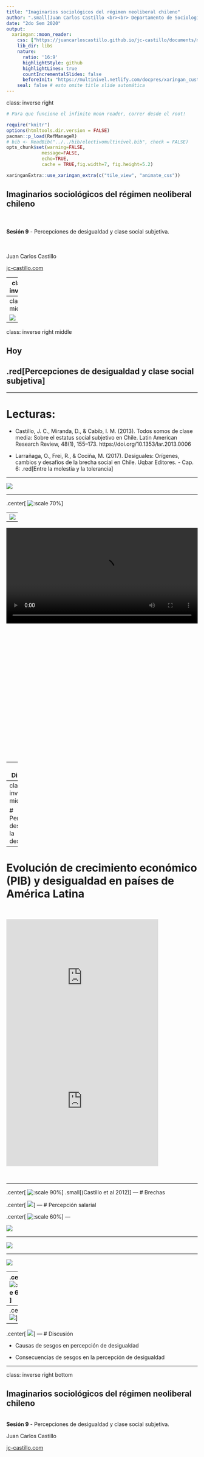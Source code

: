 ---
title: "Imaginarios sociológicos del régimen neoliberal chileno"
author: ".small[Juan Carlos Castillo <br><br> Departamento de Sociología - UCH / COES <br><br>]"
date: "2do Sem 2020"
output:
  xaringan::moon_reader:
    css: ["https://juancarloscastillo.github.io/jc-castillo/documents/magister-facso-2020/sesion1/custom_2020.css","https://cdnjs.cloudflare.com/ajax/libs/animate.css/3.7.0/animate.min.css"]
    lib_dir: libs
    nature:
      ratio: '16:9'
      highlightStyle: github
      highlightLines: true
      countIncrementalSlides: false
      beforeInit: "https://multinivel.netlify.com/docpres/xaringan_custom/macros.js"
    seal: false # esto omite title slide automática
---
class: inverse right

```{r eval=FALSE, include=FALSE}
# Para que funcione el infinite moon reader, correr desde el root!
```

```{r setup, include=FALSE, cache = FALSE}
require("knitr")
options(htmltools.dir.version = FALSE)
pacman::p_load(RefManageR)
# bib <- ReadBib("../../bib/electivomultinivel.bib", check = FALSE)
opts_chunk$set(warning=FALSE,
             message=FALSE,
             echo=TRUE,
             cache = TRUE,fig.width=7, fig.height=5.2)
```

```{r xaringanExtra, echo=FALSE}
xaringanExtra::use_xaringan_extra(c("tile_view", "animate_css"))
```


<!---
Para correr en ATOM
- open terminal, abrir R (simplemente, R y enter)
- rmarkdown::render('static/docpres/07_interacciones/7interacciones.Rmd', 'xaringan::moon_reader')

About macros.js: permite escalar las imágenes como [scale 50%](path to image), hay si que grabar ese archivo js en el directorio.
--->

## Imaginarios sociológicos del régimen neoliberal chileno 

<br>
<br>
**Sesión 9** - Percepciones de desigualdad y clase social subjetiva.

<br>
<br>
Juan Carlos Castillo

[jc-castillo.com](http://jc-castillo.com/)

---
class: inverse

## Resumen sesión anterior

1. ¿Es importante lo que las personas piensan respecto de la desigualdad?

2. ¿Qué piensan las personas sobre la desigualdad?

3. ¿Qué relación existe entre justicia y desigualdad?

---
class: middle

![](esquema.JPG)

---
class: inverse right middle

## Hoy 

## .red[Percepciones de desigualdad y clase social subjetiva]


---

# Lecturas:

- Castillo, J. C., Miranda, D., & Cabib, I. M. (2013). Todos somos de clase media: Sobre el estatus social subjetivo en Chile. Latin American Research Review, 48(1), 155–173. https://doi.org/10.1353/lar.2013.0006

- Larrañaga, O., Frei, R., & Cociña, M. (2017). Desiguales: Orígenes, cambios y desafíos de la brecha social en Chile. Uqbar Editores. - Cap. 6: .red[Entre la molestia y la tolerancia]

---

![](desiguales_saludeducacion.png)

---

.center[
![:scale 70%](sss.png)]

---
![](subsobreestimacion.png)

---

<div style="width: 100%; height: 600px; overflow: hidden;">
<video  style="width: 100%;" controls>
<source src="https://video.twimg.com/tweet_video/Ecf6mbaXgAIKa-W.mp4" type="video/mp4">
</video>
</div>

---
# Discusión:

- ¿Sesgos en la autoidentificación?

- ¿Consecuencias?


---
class: inverse middle right

# Percepción desigual de la desigualdad

---
# Evolución de crecimiento económico (PIB) y desigualdad en países de América Latina
<br>

<iframe width="400" height="325" frameborder="0" scrolling="no" marginwidth="0" marginheight="0" src="https://www.google.com/publicdata/embed?ds=d5bncppjof8f9_&amp;ctype=l&amp;strail=false&amp;bcs=d&amp;nselm=h&amp;met_y=ny_gdp_pcap_kd&amp;scale_y=lin&amp;ind_y=false&amp;rdim=region&amp;idim=country:CHL:COL:PER:ARG:MEX&amp;ifdim=region&amp;tstart=126932400000&amp;tend=1483930800000&amp;hl=es&amp;dl=es&amp;ind=false"></iframe>

<iframe width="400" height="325" frameborder="0" scrolling="no" marginwidth="0" marginheight="0" src="https://www.google.com/publicdata/embed?ds=d5bncppjof8f9_&amp;ctype=l&amp;strail=false&amp;bcs=d&amp;nselm=h&amp;met_y=si_pov_gini&amp;scale_y=lin&amp;ind_y=false&amp;rdim=region&amp;idim=country:CHL:COL:PER:ARG:MEX&amp;ifdim=region&amp;tstart=631854000000&amp;tend=1452308400000&amp;hl=es&amp;dl=es&amp;ind=false"></iframe>

<br>

---

.center[
![:scale 90%](tabla_per.JPG)
]
.small[(Castillo et al 2012)]
---
# Brechas

.center[
![](brechas_diag.png)
]
---
# Percepción salarial

.center[
![:scale 60%](per_obrerogerente.png)
]
---

![](cor_perdes.JPG)


---

![](per_ingeduc.png )

---

![](reg_perdes.png)

---
.center[
![:scale 60%](pergap9919.png)
]

.small[Castillo et al (2019)]
---
.center[
![](gaps9919.png)
]
---

.center[
![](gapedu9919.png)
]
---
# Discusión

- Causas de sesgos en percepción de desigualdad

- Consecuencias de sesgos en la percepción de desigualdad


---

class: inverse right bottom
  
## Imaginarios sociológicos del régimen neoliberal chileno 

<br>
**Sesión 9** - Percepciones de desigualdad y clase social subjetiva.

Juan Carlos Castillo

[jc-castillo.com](http://jc-castillo.com/)
